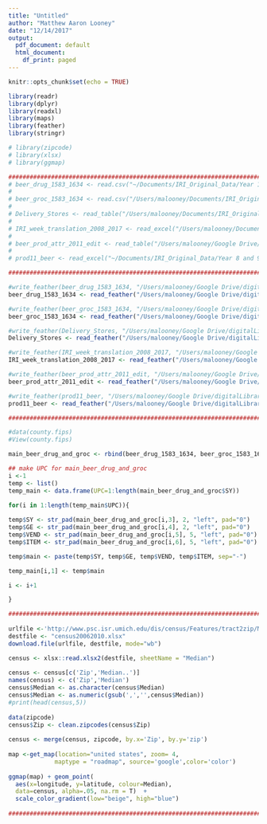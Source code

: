 ```yaml
---
title: "Untitled"
author: "Matthew Aaron Looney"
date: "12/14/2017"
output:
  pdf_document: default
  html_document:
    df_print: paged
---
```


```r
knitr::opts_chunk$set(echo = TRUE)

library(readr)
library(dplyr)
library(readxl)
library(maps)
library(feather)
library(stringr)

# library(zipcode)
# library(xlsx)
# library(ggmap)

```

```r

################################################################################
# beer_drug_1583_1634 <- read.csv("~/Documents/IRI_Original_Data/Year 10 and 11 DVD/Year10/beer/beer_drug_1583_1634", sep="")
# 
# beer_groc_1583_1634 <- read.csv("/Users/malooney/Documents/IRI_Original_Data/Year 10 and 11 DVD/Year10/beer/beer_groc_1583_1634", sep="")
#    
# Delivery_Stores <- read_table("/Users/malooney/Documents/IRI_Original_Data/Year 10 and 11 DVD/Year10/beer/Delivery_Stores")
# 
# IRI_week_translation_2008_2017 <- read_excel("/Users/malooney/Documents/IRI_Original_Data/Year 10 and 11 DVD/Year10/beer/IRI week translation_2008_2017.xls", col_types = c("numeric", "date", "date", "skip", "skip", "skip"))
# 
# beer_prod_attr_2011_edit <- read_table("/Users/malooney/Google Drive/digitalLibrary/*MS_Thesis/MS_Thesis/data/beer_prod_attr_2011_edit")
# 
# prod11_beer <- read_excel("~/Documents/IRI_Original_Data/Year 8 and 9 DVD/parsed stub files 2008-2011/prod11_beer.xlsx")

################################################################################

#write_feather(beer_drug_1583_1634, "/Users/malooney/Google Drive/digitalLibrary/*MS_Thesis/MS_Thesis/data/beer_drug_1583_1634_feather")
beer_drug_1583_1634 <- read_feather("/Users/malooney/Google Drive/digitalLibrary/*MS_Thesis/MS_Thesis/data/beer_drug_1583_1634_feather")

#write_feather(beer_groc_1583_1634, "/Users/malooney/Google Drive/digitalLibrary/*MS_Thesis/MS_Thesis/data/beer_groc_1583_1634_feather")
beer_groc_1583_1634 <- read_feather("/Users/malooney/Google Drive/digitalLibrary/*MS_Thesis/MS_Thesis/data/beer_groc_1583_1634_feather")

#write_feather(Delivery_Stores, "/Users/malooney/Google Drive/digitalLibrary/*MS_Thesis/MS_Thesis/data/Delivery_Stores_feather")
Delivery_Stores <- read_feather("/Users/malooney/Google Drive/digitalLibrary/*MS_Thesis/MS_Thesis/data/Delivery_Stores_feather")

#write_feather(IRI_week_translation_2008_2017, "/Users/malooney/Google Drive/digitalLibrary/*MS_Thesis/MS_Thesis/data/IRI_week_translation_2008_2017_feather")
IRI_week_translation_2008_2017 <- read_feather("/Users/malooney/Google Drive/digitalLibrary/*MS_Thesis/MS_Thesis/data/IRI_week_translation_2008_2017_feather")

#write_feather(beer_prod_attr_2011_edit, "/Users/malooney/Google Drive/digitalLibrary/*MS_Thesis/MS_Thesis/data/beer_prod_attr_2011_edit_feather")
beer_prod_attr_2011_edit <- read_feather("/Users/malooney/Google Drive/digitalLibrary/*MS_Thesis/MS_Thesis/data/beer_prod_attr_2011_edit_feather")

#write_feather(prod11_beer, "/Users/malooney/Google Drive/digitalLibrary/*MS_Thesis/MS_Thesis/data/prod11_beer_feather")
prod11_beer <- read_feather("/Users/malooney/Google Drive/digitalLibrary/*MS_Thesis/MS_Thesis/data/prod11_beer_feather")

################################################################################

#data(county.fips)
#View(county.fips)

```

```r


main_beer_drug_and_groc <- rbind(beer_drug_1583_1634, beer_groc_1583_1634)

## make UPC for main_beer_drug_and_groc
i <-1
temp <- list()
temp_main <- data.frame(UPC=1:length(main_beer_drug_and_groc$SY))

for(i in 1:length(temp_main$UPC)){
  
temp$SY <- str_pad(main_beer_drug_and_groc[i,3], 2, "left", pad="0")
temp$GE <- str_pad(main_beer_drug_and_groc[i,4], 2, "left", pad="0")
temp$VEND <- str_pad(main_beer_drug_and_groc[i,5], 5, "left", pad="0")
temp$ITEM <- str_pad(main_beer_drug_and_groc[i,6], 5, "left", pad="0")

temp$main <- paste(temp$SY, temp$GE, temp$VEND, temp$ITEM, sep="-")

temp_main[i,1] <- temp$main

i <- i+1

}


```




```r
################################################################################
   
urlfile <-'http://www.psc.isr.umich.edu/dis/census/Features/tract2zip/MedianZIP-3.xlsx'
destfile <- "census20062010.xlsx"
download.file(urlfile, destfile, mode="wb")

census <- xlsx::read.xlsx2(destfile, sheetName = "Median")
   
census <- census[c('Zip','Median..')]
names(census) <- c('Zip','Median')
census$Median <- as.character(census$Median)
census$Median <- as.numeric(gsub(',','',census$Median))
#print(head(census,5))
   
data(zipcode)
census$Zip <- clean.zipcodes(census$Zip)
   
census <- merge(census, zipcode, by.x='Zip', by.y='zip')
   
map <-get_map(location="united states", zoom= 4,
             maptype = "roadmap", source='google',color='color')
   
ggmap(map) + geom_point(
  aes(x=longitude, y=latitude, colour=Median), 
  data=census, alpha=.05, na.rm = T)  + 
  scale_color_gradient(low="beige", high="blue")
   
################################################################################
```

